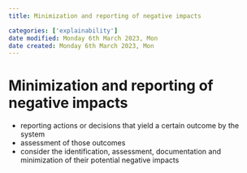 ```yaml
---
title: Minimization and reporting of negative impacts

categories: ['explainability']
date modified: Monday 6th March 2023, Mon
date created: Monday 6th March 2023, Mon
---
```


# Minimization and reporting of negative impacts


- reporting actions or decisions that yield a certain outcome by the system
- assessment of those outcomes
- consider the identification, assessment, documentation and minimization of their potential negative impacts



